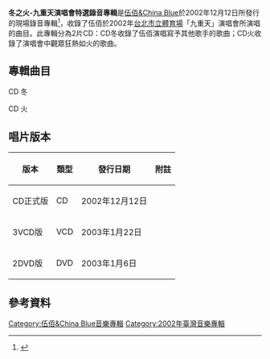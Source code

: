 {{Infobox album
| name       = 冬之火-九重天演唱會特選錄音專輯
| type       = [[現場專輯|現場專輯]]
| artist     = [[伍佰|伍佰＆China Blue]]
| cover      = 冬之火 (專輯).jpg
<!-- 未知參數 | background = orange -->
| released   = 2002年12月12日
| recorded   = 
| genre      = 中文流行、現場錄音
| length     = 2小時1分鐘
| label      = [[魔岩|魔岩]]
| producer   = 
| reviews    = 
| prev_title = [[夢的河流|夢的河流]]
| prev_year  = 2001
| next_title = [[淚橋|淚橋]]
| next_year  = 2003
| misc       = {{Extra chronology
  | artist     = [[伍佰|伍佰＆China Blue]]現場專輯
  | type       = live
  | prev_title = [[搖滾·浪漫_(伍佰)|搖滾·浪漫]]
  | prev_year  = 1997
  | title      = 冬之火-九重天演唱會特選錄音專輯
  | year       = 2002
  | next_title = [[伍佰力|伍佰力]]
  | next_year  = 2004
  }}
}}
'''冬之火-九重天演唱會特選錄音專輯'''是[[伍佰&China_Blue|伍佰&China Blue]]於2002年12月12日所發行的現場錄音專輯<ref>{{cite news|title=今年「冬」天伍佰最「火」12/12第三張現場演唱專輯發行|url=http://movie.kingmedia.com.tw/media_news/index.html?act=music_news&r=1037620789|accessdate=2017-08-14|archive-date=2017-08-14|archive-url=https://web.archive.org/web/20170814144551/http://movie.kingmedia.com.tw/media_news/index.html?act=music_news&r=1037620789|dead-url=no}}</ref>，收錄了伍佰於2002年[[台北田徑場|台北市立體育場]]「九重天」演唱會所演唱的曲目。此專輯分為2片CD：CD冬收錄了伍佰演唱寫予其他歌手的歌曲；CD火收錄了演唱會中觀眾狂熱如火的歌曲。

== 專輯曲目 ==

CD 冬
{{Tracklist
| extra_column = 
| all_writing = [[伍佰|伍佰]]<small>（下面註明例外曲目）</small>
| all_arranger = [[伍佰&China_Blue|伍佰&China Blue]]

| title1 = 楓葉
| longnote1 = 原唱：[[翁倩玉|翁倩玉]]
| length1 = 6:11

| title2 = 如果這都不算愛
| longnote2 = 原唱：[[张学友|张学友]]，作詞：[[李焯雄|李焯雄]]
| length2 = 3:47

| title3 = 九重天
| length3 = 3:36

| title4 = 假扮的天使
| longnote4 = 與[[徐若瑄|徐若瑄]]合唱，作詞：[[徐若瑄|徐若瑄]]
| length4 = 4:18

| title5 = 王道
| length5 = 4:19

| title6 = 萬丈深坑
| length6 = 4:42

| title7 = 小人國
| length7 = 3:04

| title8 = 妳愛我
| length8 = 4:44

| title9 = 最初的地方
| longnote9 = 與[[楊乃文|楊乃文]]合唱，原唱：[[劉若英|劉若英]]，作詞：[[于光中|于光中]]
| length9 = 3:54

| title10 = 我不是天使
| longnote10 = 原唱：[[那英|那英]]，作詞：[[那英|那英]]
| length10 = 5:04

| title11 = 扇子舞
| longnote11 = 原唱：[[莫文蔚|莫文蔚]]，作詞：[[林夕|林夕]]
| length11 = 3:49

| title12 = 愛情未亡人
| longnote12 = 作詞：Kwan
| length12 = 4:52

| title13 = 孤星淚
| longnote13 = 原唱：[[劉德華|劉德華]]
| length13 = 5:07

| title14 = 思念親像一條河
| length14 = 4:09

| title15 = 鋼鐵男子
| length15 = 3:57

| title16 = 衝衝衝
| length16 = 4:01
}}

CD 火
{{Tracklist
| extra_column =

| title1 = 月光序曲
| length1 = 3:28

| title2 = 蛇
| length2 = 5:11

| title3 = 路
| length3 = 6:00

| title4 = 一點點
| length4 = 3:46

| title5 = 樹枝孤鳥
| length5 = 5:15

| title6 = 煞到妳
| length6 = 3:34

| title7 = 愛情限時批
| longnote7 = 與[[黃妃|黃妃]]合唱
| length7 = 3:37

| title8 = 組曲
| longnote8 = 牽掛＋親愛的你＋算了吧＋199玫瑰＋痛哭的人＋一生最愛的人＋我的名字＋與妳到永久
| length8 = 12:54

| title9 = 世界第一等
| longnote9 = 原唱：[[刘德华|刘德华]]，作詞：[[李安修|李安修]]、陳富榮
| length9 = 3:58

| title10 = 王道(演奏曲)
| length10 = 4:14
}}

==唱片版本==
{| class="wikitable"
! 版本
! 類型
! 發行日期
! 附註
|-
| CD正式版
| CD
| 2002年12月12日
| 
|-
| 3VCD版
| VCD
| 2003年1月22日
| 
|-
| 2DVD版
| DVD
| 2003年1月6日
| 
|}

==參考資料==
{{reflist}}

{{伍佰}}
[[Category:伍佰&China_Blue音樂專輯|Category:伍佰&China Blue音樂專輯]]
[[Category:2002年臺灣音樂專輯|Category:2002年臺灣音樂專輯]]